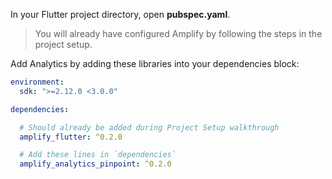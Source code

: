 In your Flutter project directory, open **pubspec.yaml**.  

> You will already have configured Amplify by following the steps in the project setup. 

Add Analytics by adding these libraries into your dependencies block: 

```yaml 
environment:
  sdk: ">=2.12.0 <3.0.0"

dependencies:

  # Should already be added during Project Setup walkthrough 
  amplify_flutter: ^0.2.0

  # Add these lines in `dependencies` 
  amplify_analytics_pinpoint: ^0.2.0
```
